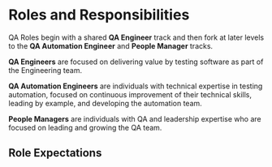 
# Roles and Responsibilities

QA Roles begin with a shared **QA Engineer** track and then fork at later levels to the **QA Automation Engineer** and **People Manager** tracks.

**QA Engineers** are focused on delivering value by testing software as part of the Engineering team.

**QA Automation Engineers** are individuals with technical expertise in testing automation, focused on continuous improvement of their technical skills, leading by example, and developing the automation team.

**People Managers** are individuals with QA and leadership expertise who are focused on leading and growing the QA team.

<QARolesDiagram />

## Role Expectations
<RoleList roles={QA_ROLES_ARRAY} />
